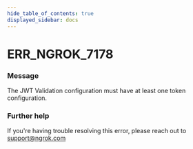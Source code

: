 ```yaml
---
hide_table_of_contents: true
displayed_sidebar: docs
---
```



# ERR_NGROK_7178

### Message

The JWT Validation configuration must have at least one token configuration.

<ErrorDetails error="err_ngrok_7178" />

### Further help

If you're having trouble resolving this error, please reach out to [support@ngrok.com](mailto:support@ngrok.com?subject=Help%20with%20ERR_NGROK_7178)
